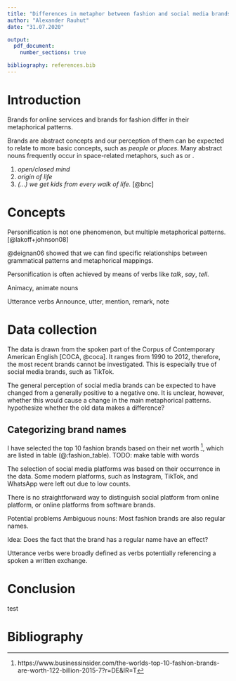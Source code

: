 ```yaml
---
title: "Differences in metaphor between fashion and social media brands"
author: "Alexander Rauhut"
date: "31.07.2020"

output:
  pdf_document:
    number_sections: true

bibliography: references.bib
---
```


\tableofcontents
\newpage

# Introduction

Brands for online services and brands for fashion differ in their metaphorical patterns.

Brands are abstract concepts and our perception of them can be expected to relate to more basic concepts, such as *people* or *places*. Many abstract nouns frequently occur in space-related metaphors, such as \textsc{mind is a container} or \textsc{life is a journey}.

(@) *open/closed mind*
(@) *origin of life*
(@) *(…) we get kids from every walk of life.* [@bnc]

<!-- Mirror section with examples from the data -->

# Concepts

Personification is not one phenomenon, but multiple metaphorical patterns. [@lakoff+johnson08]

@deignan06 showed that we can find specific relationships between grammatical patterns and metaphorical mappings.

Personification is often achieved by means of verbs like *talk*, *say*, *tell*.

Animacy, animate nouns

Utterance verbs
Announce, utter, mention, remark, note

# Data collection

The data is drawn from the spoken part of the Corpus of Contemporary American English [COCA, @coca]. It ranges from 1990 to 2012, therefore, the most recent brands cannot be investigated. This is especially true of social media brands, such as TikTok.

The general perception of social media brands can be expected to have changed from a generally positive to a negative one.
It is unclear, however, whether this would cause a change in the main metaphorical patterns.
<!-- TODO: check for individual brands across time? -->
hypothesize whether the old data makes a difference?

## Categorizing brand names

<!-- H&(amp;)?M -->
<!-- [pos != "np.*"] -->

I have selected the top 10 fashion brands based on their net worth [^fashion], which are listed in table (@:fashion_table). TODO: make table with words

<!-- TODO: deal with this Hermes guy -->

The selection of social media platforms was based on their occurrence in the data. Some modern platforms, such as Instagram, TikTok, and WhatsApp were left out due to low counts.

There is no straightforward way to distinguish social platform from online platform, or online platforms from software brands.

[^fashion]: https://www.businessinsider.com/the-worlds-top-10-fashion-brands-are-worth-122-billion-2015-7?r=DE&IR=T

Potential problems
Ambiguous nouns: Most fashion brands are also regular names.

Idea: Does the fact that the brand has a regular name have an effect?

Utterance verbs were broadly defined as verbs potentially referencing a spoken a written exchange.

# Conclusion

test

\newpage

# Bibliography

